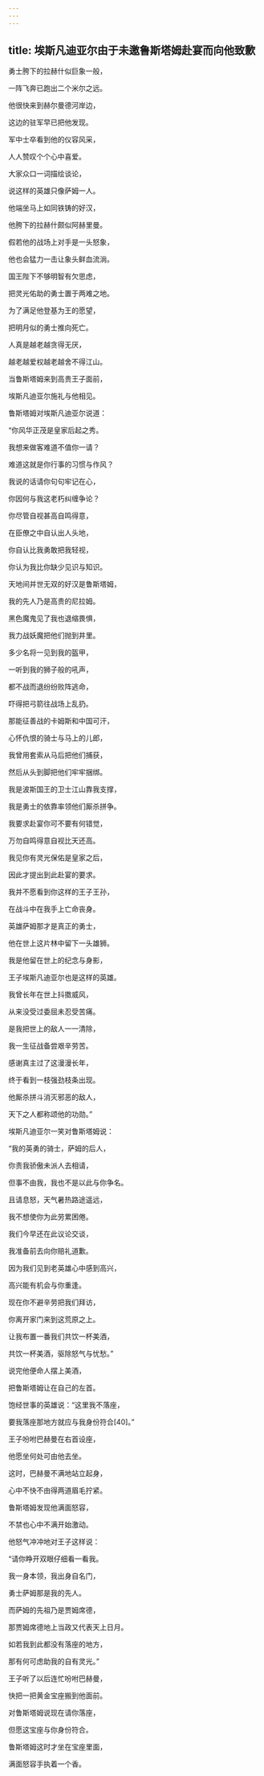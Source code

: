 ```yaml
---
---
---
```

title: 埃斯凡迪亚尔由于未邀鲁斯塔姆赴宴而向他致歉
---




勇士胯下的拉赫什似巨象一般，

一阵飞奔已跑出二个米尔之远。

他很快来到赫尔曼德河岸边，

这边的驻军早已把他发现。

军中士卒看到他的仪容风采，

人人赞叹个个心中喜爱。

大家众口一词描绘谈论，

说这样的英雄只像萨姆一人。

他端坐马上如同铁铸的好汉，

他胯下的拉赫什颇似阿赫里曼。

假若他的战场上对手是一头怒象，

他也会猛力一击让象头鲜血流淌。

国王陛下不够明智有欠思虑，

把灵光佑助的勇士置于两难之地。

为了满足他登基为王的愿望，

把明月似的勇士推向死亡。

人真是越老越贪得无厌，

越老越爱权越老越舍不得江山。

当鲁斯塔姆来到高贵王子面前，

埃斯凡迪亚尔施礼与他相见。

鲁斯塔姆对埃斯凡迪亚尔说道：

“你风华正茂是皇家后起之秀。

我想来做客难道不值你一请？

难道这就是你行事的习惯与作风？

我说的话请你句句牢记在心，

你因何与我这老朽纠缠争论？

你尽管自视甚高自鸣得意，

在臣僚之中自认出人头地，

你自认比我勇敢把我轻视，

你认为我比你缺少见识与知识。

天地间并世无双的好汉是鲁斯塔姆，

我的先人乃是高贵的尼拉姆。

黑色魔鬼见了我也退缩畏惧，

我力战妖魔把他们抛到井里。

多少名将一见到我的盔甲，

一听到我的狮子般的吼声，

都不战而退纷纷败阵逃命，

吓得把弓箭往战场上乱扔。

那能征善战的卡姆斯和中国可汗，

心怀仇恨的骑士与马上的儿郎，

我曾用套索从马后把他们捕获，

然后从头到脚把他们牢牢捆绑。

我是波斯国王的卫士江山靠我支撑，

我是勇士的依靠率领他们厮杀拼争。

我要求赴宴你可不要有何错觉，

万勿自鸣得意自视比天还高。

我见你有灵光保佑是皇家之后，

因此才提出到此赴宴的要求。

我并不愿看到你这样的王子王孙，

在战斗中在我手上亡命丧身。

英雄萨姆那才是真正的勇士，

他在世上这片林中留下一头雄狮。

我是他留在世上的纪念与身影，

王子埃斯凡迪亚尔也是这样的英雄。

我曾长年在世上抖擞威风，

从来没受过委屈未忍受苦痛。

是我把世上的敌人一一清除，

我一生征战备尝艰辛劳苦。

感谢真主过了这漫漫长年，

终于看到一枝强劲枝条出现。

他厮杀拼斗消灭邪恶的敌人，

天下之人都称颂他的功勋。”

埃斯凡迪亚尔一笑对鲁斯塔姆说：

“我的英勇的骑士，萨姆的后人，

你责我骄傲未派人去相请，

但事不由我，我也不是以此与你争名。

且请息怒，天气暑热路途遥远，

我不想使你为此劳累困倦。

我们今早还在此议论交谈，

我准备前去向你赔礼道歉。

因为我们见到老英雄心中感到高兴，

高兴能有机会与你重逢。

现在你不避辛劳把我们拜访，

你离开家门来到这荒原之上。

让我布置一番我们共饮一杯美酒，

共饮一杯美酒，驱除怒气与忧愁。”

说完他便命人摆上美酒，

把鲁斯塔姆让在自己的左首。

饱经世事的英雄说：“这里我不落座，

要我落座那地方就应与我身份符合[40]。”

王子吩咐巴赫曼在右首设座，

他愿坐何处可由他去坐。

这时，巴赫曼不满地站立起身，

心中不快不由得两道眉毛拧紧。

鲁斯塔姆发现他满面怒容，

不禁也心中不满开始激动。

他怒气冲冲地对王子这样说：

“请你睁开双眼仔细看一看我。

我一身本领，我出身自名门，

勇士萨姆那是我的先人。

而萨姆的先祖乃是贾姆席德，

那贾姆席德地上当政又代表天上日月。

如若我到此都没有落座的地方，

那有何可虑助我的自有灵光。”

王子听了以后连忙吩咐巴赫曼，

快把一把黄金宝座搬到他面前。

对鲁斯塔姆说现在请你落座，

但愿这宝座与你身份符合。

鲁斯塔姆这时才坐在宝座里面，

满面怒容手执着一个香。